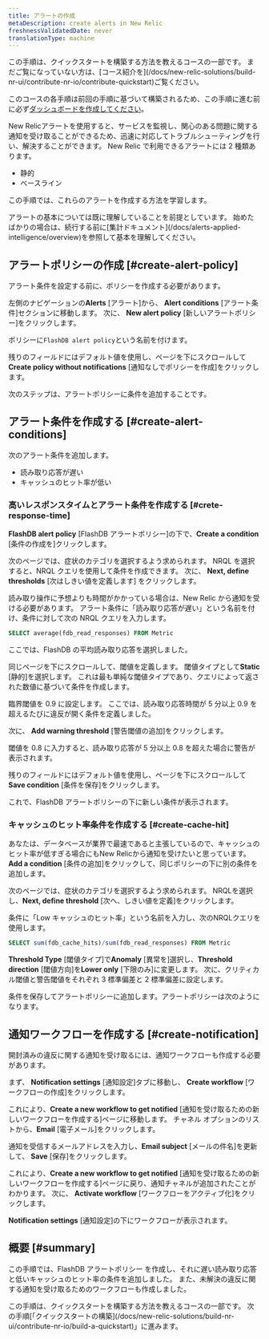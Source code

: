 ```yaml
---
title: アラートの作成
metaDescription: create alerts in New Relic
freshnessValidatedDate: never
translationType: machine
---
```


<Callout variant="tip">
  この手順は、クイックスタートを構築する方法を教えるコースの一部です。 まだご覧になっていない方は、[コース紹介を](/docs/new-relic-solutions/build-nr-ui/contribute-nr-io/contribute-quickstart)ご覧ください。

  このコースの各手順は前回の手順に基づいて構築されるため、この手順に進む前に必ず[ダッシュボードを作成してください](/docs/new-relic-solutions/build-nr-ui/contribute-nr-io/create-a-dashboard)。
</Callout>

New Relicアラートを使用すると、サービスを監視し、関心のある問題に関する通知を受け取ることができるため、迅速に対応してトラブルシューティングを行い、解決することができます。 New Relic で利用できるアラートには 2 種類あります。

* 静的
* ベースライン

この手順では、これらのアラートを作成する方法を学習します。

<Callout variant="tip">
  アラートの基本については既に理解していることを前提としています。 始めたばかりの場合は、続行する前に[集計ドキュメント](/docs/alerts-applied-intelligence/overview)を参照して基本を理解してください。
</Callout>

## アラートポリシーの作成 [#create-alert-policy]

アラート条件を設定する前に、ポリシーを作成する必要があります。

左側のナビゲーションの**Alerts** \[アラート]から、 **Alert conditions** \[アラート条件]セクションに移動します。 次に、 **New alert policy** \[新しいアラートポリシー]をクリックします。

ポリシーに`FlashDB alert policy`という名前を付けます。

残りのフィールドにはデフォルト値を使用し、ページを下にスクロールして**Create policy without notifications** \[通知なしでポリシーを作成]をクリックします。

次のステップは、アラートポリシーに条件を追加することです。

## アラート条件を作成する [#create-alert-conditions]

次のアラート条件を追加します。

* 読み取り応答が遅い
* キャッシュのヒット率が低い

### 高いレスポンスタイムとアラート条件を作成する [#crete-response-time]

**FlashDB alert policy** \[FlashDB アラートポリシー]の下で、**Create a condition** \[条件の作成を]クリックします。

次のページでは、症状のカテゴリを選択するよう求められます。 NRQL を選択すると、NRQL クエリを使用して条件を作成できます。 次に、 **Next, define thresholds** \[次はしきい値を定義します] をクリックします。

読み取り操作に予想よりも時間がかかっている場合は、New Relic から通知を受ける必要があります。 アラート条件に「読み取り応答が遅い」という名前を付け、条件に対して次の NRQL クエリを入力します。

```sql
SELECT average(fdb_read_responses) FROM Metric
```

ここでは、FlashDB の平均読み取り応答を選択しました。

同じページを下にスクロールして、閾値を定義します。 閾値タイプとして**Static** \[静的]を選択します。 これは最も単純な閾値タイプであり、クエリによって返された数値に基づいて条件を作成します。

臨界閾値を 0.9 に設定します。 ここでは、読み取り応答時間が 5 分以上 0.9 を超えるたびに違反が開く条件を定義しました。

次に、 **Add warning threshold** \[警告閾値の追加]をクリックします。

閾値を 0.8 に入力すると、読み取り応答が 5 分以上 0.8 を超えた場合に警告が表示されます。

残りのフィールドにはデフォルト値を使用し、ページを下にスクロールして**Save condition** \[条件を保存]をクリックします。

これで、FlashDB アラートポリシーの下に新しい条件が表示されます。

### キャッシュのヒット率条件を作成する [#create-cache-hit]

あなたは、データベースが業界で最速であると主張しているので、キャッシュのヒット率が低すぎる場合にもNew Relicから通知を受けたいと思っています。 **Add a condition** \[条件の追加]をクリックして、同じポリシーの下に別の条件を追加します。

次のページでは、症状のカテゴリを選択するよう求められます。 NRQLを選択し、**Next, define threshold** \[次へ、しきい値を定義]をクリックします。

条件に「Low キャッシュのヒット率」という名前を入力し、次のNRQLクエリを使用します。

```sql
SELECT sum(fdb_cache_hits)/sum(fdb_read_responses) FROM Metric
```

**Threshold Type** \[閾値タイプ]で**Anomaly** \[異常を]選択し、**Threshold direction** \[閾値方向]を**Lower only** \[下限のみ]に変更します。 次に、クリティカル閾値と警告閾値をそれぞれ 3 標準偏差と 2 標準偏差に設定します。

条件を保存してアラートポリシーに追加します。アラートポリシーは次のようになります。

## 通知ワークフローを作成する [#create-notification]

開封済みの違反に関する通知を受け取るには、通知ワークフローも作成する必要があります。

まず、 **Notification settings** \[通知設定]タブに移動し、 **Create workflow** \[ワークフローの作成]をクリックします。

これにより、**Create a new workflow to get notified** \[通知を受け取るための新しいワークフローを作成する]ページに移動します。 チャネル オプションのリストから、**Email** \[電子メール]をクリックします。

通知を受信するメールアドレスを入力し、**Email subject** \[メールの件名]を更新して、 **Save** \[保存]をクリックします。

これにより、**Create a new workflow to get notified** \[通知を受け取るための新しいワークフローを作成する]ページに戻り、通知チャネルが追加されたことがわかります。 次に、 **Activate workflow** \[ワークフローをアクティブ化]をクリックします。

**Notification settings** \[通知設定]の下にワークフローが表示されます。

## 概要 [#summary]

この手順では、FlashDB アラートポリシー を作成し、それに遅い読み取り応答と低いキャッシュのヒット率の条件を追加しました。 また、未解決の違反に関する通知を受け取るためのワークフローも作成しました。

<Callout variant="tip">
  この手順は、クイックスタートを構築する方法を教えるコースの一部です。 次の手順[「クイックスタートの構築](/docs/new-relic-solutions/build-nr-ui/contribute-nr-io/build-a-quickstart)」に進みます。
</Callout>
